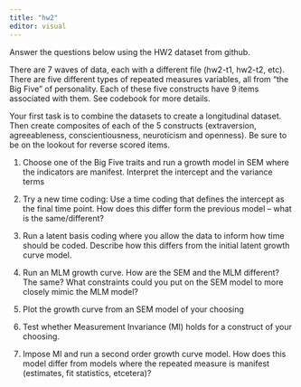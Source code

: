 ```yaml
---
title: "hw2"
editor: visual
---
```



Answer the questions below using the HW2 dataset from github.

There are 7 waves of data, each with a different file (hw2-t1, hw2-t2, etc). There are five different types of repeated measures variables, all from “the Big Five” of personality. Each of these five constructs have 9 items associated with them. See codebook for more details.

Your first task is to combine the datasets to create a longitudinal dataset. Then create composites of each of the 5 constructs (extraversion, agreeableness, conscientiousness, neuroticism and openness). Be sure to be on the lookout for reverse scored items. 

1. Choose one of the Big Five traits and run a growth model in SEM where the indicators are manifest. Interpret the intercept and the variance terms

2. Try a new time coding: Use a time coding that defines the intercept as the final time point. How does this differ form the previous model -- what is the same/different?

3. Run a latent basis coding where you allow the data to inform how time should be coded. Describe how this differs from the initial latent growth curve model.

4. Run an MLM growth curve. How are the SEM and the MLM different? The same? What constraints could you put on the SEM model to more closely mimic the MLM model? 

5. Plot the growth curve from an SEM model of your choosing

6. Test whether Measurement Invariance (MI) holds for a construct of your choosing.

7. Impose MI and run a second order growth curve model. How does this model differ from models where the repeated measure is manifest (estimates, fit statistics, etcetera)? 

